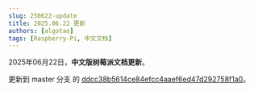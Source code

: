 ```yaml
---
slug: 250622-update
title: 2025.06.22 更新
authors: [algotao]
tags: [Raspberry-Pi, 中文文档]
---
```


2025年06月22日，**中文版树莓派文档更新**。

更新到 master 分支 的 [ddcc38b5614ce84efcc4aaef6ed47d292758f1a0](https://github.com/raspberrypi/documentation/commit/ddcc38b5614ce84efcc4aaef6ed47d292758f1a0)。
